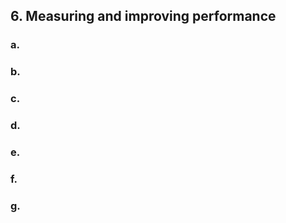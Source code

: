 ## 6. Measuring and improving performance

### a.

### b.

### c.

### d.

### e.

### f.

### g.